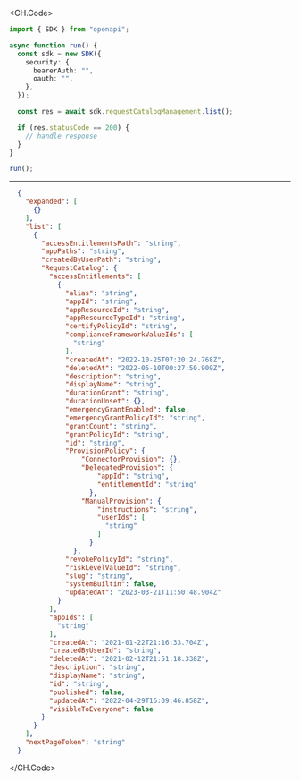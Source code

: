 
<CH.Code>
```typescript List.ts
import { SDK } from "openapi";

async function run() {
  const sdk = new SDK({
    security: {
      bearerAuth: "",
      oauth: "",
    },
  });

  const res = await sdk.requestCatalogManagement.list();

  if (res.statusCode == 200) {
    // handle response
  }
}

run();
```
---

```json Example Response
  {
    "expanded": [
      {}
    ],
    "list": [
      {
        "accessEntitlementsPath": "string",
        "appPaths": "string",
        "createdByUserPath": "string",
        "RequestCatalog": {
          "accessEntitlements": [
            {
              "alias": "string",
              "appId": "string",
              "appResourceId": "string",
              "appResourceTypeId": "string",
              "certifyPolicyId": "string",
              "complianceFrameworkValueIds": [
                "string"
              ],
              "createdAt": "2022-10-25T07:20:24.768Z",
              "deletedAt": "2022-05-10T00:27:50.909Z",
              "description": "string",
              "displayName": "string",
              "durationGrant": "string",
              "durationUnset": {},
              "emergencyGrantEnabled": false,
              "emergencyGrantPolicyId": "string",
              "grantCount": "string",
              "grantPolicyId": "string",
              "id": "string",
              "ProvisionPolicy": {
                  "ConnectorProvision": {},
                  "DelegatedProvision": {
                      "appId": "string",
                      "entitlementId": "string"
                    },
                  "ManualProvision": {
                      "instructions": "string",
                      "userIds": [
                        "string"
                      ]
                    }
                },
              "revokePolicyId": "string",
              "riskLevelValueId": "string",
              "slug": "string",
              "systemBuiltin": false,
              "updatedAt": "2023-03-21T11:50:48.904Z"
            }
          ],
          "appIds": [
            "string"
          ],
          "createdAt": "2021-01-22T21:16:33.704Z",
          "createdByUserId": "string",
          "deletedAt": "2021-02-12T21:51:18.338Z",
          "description": "string",
          "displayName": "string",
          "id": "string",
          "published": false,
          "updatedAt": "2022-04-29T16:09:46.858Z",
          "visibleToEveryone": false
        }
      }
    ],
    "nextPageToken": "string"
  }
```
</CH.Code>
